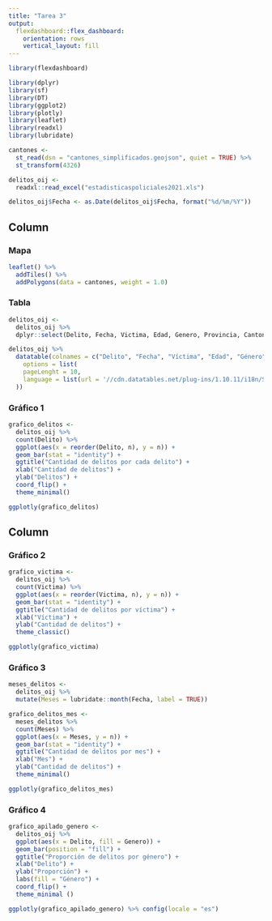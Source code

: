 ---
title: "Tarea 3"
output: 
  flexdashboard::flex_dashboard:
    orientation: rows
    vertical_layout: fill
---

```{r setup, include=FALSE}
library(flexdashboard)
```

```{r carga-paquetes, include=FALSE}
library(dplyr)
library(sf)
library(DT)
library(ggplot2)
library(plotly)
library(leaflet)
library(readxl)
library(lubridate)
```

```{r}
cantones <-
  st_read(dsn = "cantones_simplificados.geojson", quiet = TRUE) %>%
  st_transform(4326)
```

```{r}
delitos_oij <-
  readxl::read_excel("estadisticaspoliciales2021.xls")
```

```{r}
delitos_oij$Fecha <- as.Date(delitos_oij$Fecha, format("%d/%m/%Y"))
```

Column {data-width=550}
-----------------------------------------------------------------------

### Mapa

```{r}
leaflet() %>%
  addTiles() %>%
  addPolygons(data = cantones, weight = 1.0)
```

### Tabla

```{r}
delitos_oij <-
  delitos_oij %>%
  dplyr::select(Delito, Fecha, Victima, Edad, Genero, Provincia, Canton)
```

```{r}
delitos_oij %>%
  datatable(colnames = c("Delito", "Fecha", "Víctima", "Edad", "Género", "Provincia", "Cantón"),
    options = list(
    pageLenght = 10,
    language = list(url = '//cdn.datatables.net/plug-ins/1.10.11/i18n/Spanish.json')
  ))
```

### Gráfico 1

```{r grafico-delitos, message=FALSE, echo=FALSE}
grafico_delitos <-
  delitos_oij %>%
  count(Delito) %>%
  ggplot(aes(x = reorder(Delito, n), y = n)) +
  geom_bar(stat = "identity") +
  ggtitle("Cantidad de delitos por cada delito") +
  xlab("Cantidad de delitos") +
  ylab("Delitos") +
  coord_flip() +
  theme_minimal()
```

```{r lectura-grafico-delitos, message=FALSE, echo=FALSE}
ggplotly(grafico_delitos)
```

Column {data-width=450}
-----------------------------------------------------------------------

### Gráfico 2

```{r grafico-victimas, message=FALSE, echo=FALSE}
grafico_victima <-
  delitos_oij %>%
  count(Victima) %>%
  ggplot(aes(x = reorder(Victima, n), y = n)) +
  geom_bar(stat = "identity") +
  ggtitle("Cantidad de delitos por víctima") +
  xlab("Víctima") +
  ylab("Cantidad de delitos") +
  theme_classic()
```

```{r lectura-grafico-victimas, message=FALSE, echo=FALSE}
ggplotly(grafico_victima)
```

### Gráfico 3

```{r datos-meses, message=FALSE, echo=FALSE}
meses_delitos <-
  delitos_oij %>%
  mutate(Meses = lubridate::month(Fecha, label = TRUE))
```

```{r grafico-delitos-mes, message=FALSE, echo=FALSE}
grafico_delitos_mes <-
  meses_delitos %>%
  count(Meses) %>%
  ggplot(aes(x = Meses, y = n)) +
  geom_bar(stat = "identity") +
  ggtitle("Cantidad de delitos por mes") +
  xlab("Mes") +
  ylab("Cantidad de delitos") +
  theme_minimal()
```

```{r lectura-grafico-delitos-mes, message=FALSE, echo=FALSE}
ggplotly(grafico_delitos_mes)
```

### Gráfico 4

```{r grafico-apilado-genero, message=FALSE, echo=FALSE}
grafico_apilado_genero <-
  delitos_oij %>%
  ggplot(aes(x = Delito, fill = Genero)) +
  geom_bar(position = "fill") +
  ggtitle("Proporción de delitos por género") +
  xlab("Delito") +
  ylab("Proporción") +
  labs(fill = "Género") +
  coord_flip() +
  theme_minimal ()
```

```{r}
ggplotly(grafico_apilado_genero) %>% config(locale = "es")
```


